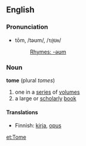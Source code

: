 ==English==
===Pronunciation===
*tōm, /təʊm/, /<tt>t@Um</tt>/
*:[[Rhymes:English:-əʊm|Rhymes: -əʊm]]

===Noun===
'''tome''' (plural ''tomes'')
#one in a [[series]] of [[volume]]s
#a large or [[scholarly]] [[book]]

====Translations====
*Finnish: [[kirja]], [[opus#Finnish|opus]]

[[et:Tome]]